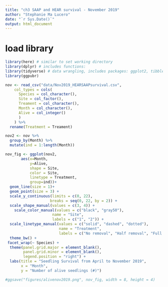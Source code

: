 ```yaml
---
title: "ch3 SAAP and HEAR survival - November 2019"
author: "Stephanie Ma Lucero"
date: "`r Sys.Date()`"
output: html_document
---
```


# load library
```r
library(here) # similar to set working directory
library(dplyr) # includes functions:
library(tidyverse) # data wrangling, includes packages: ggplot2, tibble, tidyr, rear, purrr, stringr, forcats
library(ggpubr)
```

```r
nov <- read_csv("data/Nov2019_HEARSAAPsurvival.csv", 
    col_types = cols(
      Species = col_character(), 
      Site = col_factor(),
      Treament = col_character(), 
      Month = col_character(),
      Alive = col_integer()
      )
    ) %>% 
  rename(Treatment = Treament) 

```

```r
nov2 <- nov %>% 
  group_by(Month) %>% 
  mutate(ind = 1:length(Month))

nov_fig <- ggplot(nov2, 
       aes(x=Month, 
           y=Alive,
           shape = Site,
           color = Site,
           linetype = Treatment,
           group=ind))+
  geom_line(size = 1)+
  geom_point(size = 3) +
  scale_y_continuous(limits = c(0, 22), 
                    breaks = seq(0, 22, by = 2)) +
  scale_shape_manual(values = c(3, 4)) +
    scale_color_manual(values = c("black", "gray50"),
                     name = "Site",
                     labels = c("1", "2")) +
  scale_linetype_manual(values = c("solid", "dashed", "dotted"),
                        name = "Treatment",
                        labels = c("No removal", "Half removal", "Full removal")) + 
  theme_bw() +
 facet_wrap(~ Species) +
  theme(panel.grid.major = element_blank(), 
        panel.grid.minor = element_blank(), 
        legend.position = "right") +
  labs(title = "Seedling Survival from April to November 2019",
       x = "Month",
       y = "Number of alive seedlings (#)")

#ggsave("figures/alivenov2019.png", nov_fig, width = 8, height = 4)
```



















